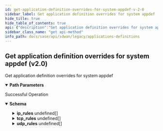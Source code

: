 ```yaml
---
id: get-application-definition-overrides-for-system-appdef-v-2-0
sidebar_label: Get application definition overrides for system appdef (v2.0)
hide_title: true
hide_table_of_contents: true
api: {"description":"Get application definition overrides for system appdef","operationId":"get-v2.0-api-tenants-tenant_id-appdefs-appdef_id-overrides","parameters":[{"description":"Tenant Id","in":"path","name":"tenant_id","required":true,"schema":{"description":"Tenant Id","type":"string"}},{"description":"Application definition Id","in":"path","name":"appdef_id","required":true,"schema":{"description":"Appdef Id","type":"string"}}],"responses":{"200":{"content":{"application/json":{"schema":{"properties":{"aggregate_flows":{"description":"Aggregate Flows","type":"boolean"},"category":{"description":"Category: ValidateEnum(enumClass = classOf[AppCategory], error = APPDEF_CONFIG_INVALID_CATEGORY: Application category is invalid., nullAllowed = true) ","enum":["anonymity","anti-virus","auth","backup","cad","collaboration","conference","crm","db-mgmt","email","enterprise","file-sharing","file-system","file-transfer","gaming","intercomm","logging","management","messaging","net-discovery","net-mgmt","net-monitor","news-server","notification","p2p","printing","proxy","recreational","remote-desk","remote-mgmt","replication","routing","saas","secure-browsing","storage","streaming","tunnel","utility","voip","wan-opt","web-browsing","wireless-mgmt","ip-protocol","multicast","security","i23v5","printer","default"],"type":"string"},"conn_idle_timeout":{"description":"Conn Idle Timeout: Range(max = 44000L, error = APPDEF_CONFIG_INVALID_OVERRIDE_TIMEOUT: Application connection timeout should be in between 1-44000, min = 1L) ","type":"integer"},"description":{"description":"Description: Size(max = 256, error = DESCRIPTION_EXCEEDS_LIMIT: Description length exceeds limit, min = 0) ","type":"string"},"domains":{"description":"Domains: ListString(allowDuplicate = false, allowEmpty = true, allowNull = true, length = 256, listMaxSize = 16, error = APPDEF_CONFIG_INVALID_DOMAIN_LIST: Application domain list is invalid. Maximum 16 valid domains are allowed and each domain should not exceed 253 characters., noTrim = false, regex = (?=^.{4,253}$)((^((?!-)[a-zA-Z0-9-]{1,63}(?<!-)))|(^((?!-)[a-zA-Z0-9-]{1,63}(?<!-)\\\\.)+)([a-zA-Z]{2,63}))([:])?([0-9]{1,4}|[1-5][0-9]{4}|6[0-4][0-9]{3}|65[0-4][0-9]{2}|655[0-2][0-9]|6553[0-5])?$, required = false) ","items":{"description":"Domains","type":"string"},"type":"array"},"id":{"description":"Id","type":"string"},"ingress_traffic_pct":{"description":"Ingress Traffic Pct: Range(max = 99L, error = APPDEF_CONFIG_INVALID_INGRESS: Application ingress traffic percentage should be in between 1-99, min = 1L) ","type":"integer"},"ip_rules":{"description":"Ip Rules: Valid Size(max = 16, error = APPDEF_CONFIG_MAX_SIZE_EXCEED: Allowed max size is 16 for each of them - tcp_rules, ip_rules and udp_rules., min = 0) Valid ","items":{"properties":{"dest_filters":{"description":"Dest Filters: ListString(allowDuplicate = false, allowEmpty = true, allowNull = true, length = 0, listMaxSize = 8, error = APPDEF_CONFIG_INVALID_IP_LIST: IP List is not valid., noTrim = false, regex = [0-9]{1,30}, required = false) ","items":{"description":"Dest Filters","type":"string"},"type":"array"},"dscp":{"description":"Dscp: Valid ","properties":{"value":{"description":"Value: Range(max = 63L, error = APPDEF_CONFIG_INVALID_DSCP: DSCP value must be in between 0-63, min = 0L) ","format":"int32","type":"integer"}}},"protocol":{"description":"Protocol: ValidateEnum(enumClass = classOf[Protocol], error = APPDEF_CONFIG_INVALID_PROTOCOL: Application protocol is invalid., nullAllowed = false) ","enum":["ospf","ipv6","is-is-over-ipv4","ipv6-nonxt","etherip","ipv6-icmp","igmp","udplite","ipv6-opts","icmp","esp","crtp","ipip","eigrp","egp","gre","l2tpv3","sctp","ip-in-ip","rsvp","pim","scps","mpls-in-ip","ah","vrrp","ipv6-route","igp","ipv6-frag"],"type":"string"},"src_filters":{"description":"Src Filters: ListString(allowDuplicate = false, allowEmpty = true, allowNull = true, length = 0, listMaxSize = 8, error = APPDEF_CONFIG_INVALID_IP_LIST: IP List is not valid., noTrim = false, regex = [0-9]{1,30}, required = false) ","items":{"description":"Src Filters","type":"string"},"type":"array"}},"required":["protocol"]},"type":"array"},"override_default_ip_rules":{"description":"Override Default Ip Rules","type":"boolean"},"override_default_tcp_rules":{"description":"Override Default Tcp Rules","type":"boolean"},"override_default_udp_rules":{"description":"Override Default Udp Rules","type":"boolean"},"override_domains":{"description":"Override Domains","type":"boolean"},"overrides_disable":{"description":"Overrides Disable","type":"boolean"},"path_affinity":{"description":"Path Affinity: ValidateEnum(enumClass = classOf[PathAffinity], error = APPDEF_CONFIG_INVALID_PATHAFFINITY: Application path affinity is invalid. Only none, weak, strict is allowed., nullAllowed = true) ","enum":["none","weak","strict"],"type":"string"},"session_timeout":{"description":"Session Timeout: Range(max = 44000L, error = APPDEF_CONFIG_INVALID_OVERRIDE_SESSION_TIMEOUT: Application session timeout should be in between 1-44000, min = 1L) ","type":"integer"},"tags":{"description":"Tags: ListString(allowDuplicate = false, allowEmpty = true, allowNull = true, length = 128, listMaxSize = 10, error = INVALID_TAG: Maximum 10 Unique tags of length 1024 each are allowed, noTrim = false, regex = [^,\\\\s]+, required = false) ","items":{"description":"Tags","type":"string"},"type":"array"},"tcp_rules":{"description":"Tcp Rules: Valid Size(max = 16, error = APPDEF_CONFIG_MAX_SIZE_EXCEED: Allowed max size is 16 for each of them - tcp_rules, ip_rules and udp_rules., min = 0) Valid ","items":{"properties":{"client_filters":{"description":"Client Filters: ListString(allowDuplicate = false, allowEmpty = true, allowNull = true, length = 0, listMaxSize = 8, error = APPDEF_CONFIG_INVALID_IP_LIST: IP List is not valid., noTrim = false, regex = [0-9]{1,30}, required = false) ","items":{"description":"Client Filters","type":"string"},"type":"array"},"client_port":{"description":"Client Port: Valid ","properties":{"end":{"description":"End: Range(max = 65535L, error = APPDEF_CONFIG_INVALID_PORT_RANGE: Port number must be between 1 and 65535, min = 1L) ","type":"string"},"start":{"description":"Start: Range(max = 65535L, error = APPDEF_CONFIG_INVALID_PORT_RANGE: Port number must be between 1 and 65535, min = 1L) ","type":"string"}}},"dscp":{"description":"Dscp: Valid ","properties":{"value":{"description":"Value: Range(max = 63L, error = APPDEF_CONFIG_INVALID_DSCP: DSCP value must be in between 0-63, min = 0L) ","format":"int32","type":"integer"}}},"server_filters":{"description":"Server Filters: ListString(allowDuplicate = false, allowEmpty = true, allowNull = true, length = 0, listMaxSize = 8, error = APPDEF_CONFIG_INVALID_IP_LIST: IP List is not valid., noTrim = false, regex = [0-9]{1,30}, required = false) ","items":{"description":"Server Filters","type":"string"},"type":"array"},"server_port":{"description":"Server Port: Valid ","properties":{"end":{"description":"End: Range(max = 65535L, error = APPDEF_CONFIG_INVALID_PORT_RANGE: Port number must be between 1 and 65535, min = 1L) ","type":"string"},"start":{"description":"Start: Range(max = 65535L, error = APPDEF_CONFIG_INVALID_PORT_RANGE: Port number must be between 1 and 65535, min = 1L) ","type":"string"}}}}},"type":"array"},"transfer_type":{"description":"Transfer Type: ValidateString(allowNull = true, error = APPDEF_CONFIG_INVALID_TRANSFER_TYPE: Application transfer type is invalid. Only transactional, bulk, rt-audio, rt-video is allowed., values = [transactional, bulk, rt-audio, rt-video]) ","type":"string"},"udp_rules":{"description":"Udp Rules: Valid Size(max = 16, error = APPDEF_CONFIG_MAX_SIZE_EXCEED: Allowed max size is 16 for each of them - tcp_rules, ip_rules and udp_rules., min = 0) Valid ","items":{"properties":{"dscp":{"description":"Dscp: Valid ","properties":{"value":{"description":"Value: Range(max = 63L, error = APPDEF_CONFIG_INVALID_DSCP: DSCP value must be in between 0-63, min = 0L) ","format":"int32","type":"integer"}}},"udp_filters":{"description":"Udp Filters: ListString(allowDuplicate = false, allowEmpty = true, allowNull = true, length = 0, listMaxSize = 8, error = APPDEF_CONFIG_INVALID_IP_LIST: IP List is not valid., noTrim = false, regex = [0-9]{1,30}, required = false) ","items":{"description":"Udp Filters","type":"string"},"type":"array"},"udp_port":{"description":"Udp Port: Valid ","properties":{"end":{"description":"End: Range(max = 65535L, error = APPDEF_CONFIG_INVALID_PORT_RANGE: Port number must be between 1 and 65535, min = 1L) ","type":"string"},"start":{"description":"Start: Range(max = 65535L, error = APPDEF_CONFIG_INVALID_PORT_RANGE: Port number must be between 1 and 65535, min = 1L) ","type":"string"}}}}},"type":"array"}}}}},"description":"Successful Operation"}},"tags":["Applications"],"method":"get","path":"/v2.0/api/tenants/{tenant_id}/appdefs/{appdef_id}/overrides","servers":[{"url":"/"}],"info":{"contact":{},"description":"List of APIs used to manage an application definition specific query, overrides, and version information.","title":"Applications Definitions","version":"Latest"},"postman":{"name":"Get application definition overrides for system appdef (v2.0)","description":{"content":"Get application definition overrides for system appdef","type":"text/plain"},"url":{"path":["v2.0","api","tenants",":tenant_id","appdefs",":appdef_id","overrides"],"host":["{{baseUrl}}"],"query":[],"variable":[{"disabled":false,"description":{"content":"(Required) Tenant Id","type":"text/plain"},"type":"any","value":"","key":"tenant_id"},{"disabled":false,"description":{"content":"(Required) Application definition Id","type":"text/plain"},"type":"any","value":"","key":"appdef_id"}]},"header":[{"key":"Accept","value":"application/json"}],"method":"GET"}}
sidebar_class_name: "get api-method"
info_path: docs/sase/api/sdwan/legacy/applications-definitions
---
```



## Get application definition overrides for system appdef (v2.0)



Get application definition overrides for system appdef

<details style={{"marginBottom":"1rem"}} data-collapsed={false} open={true}><summary style={{}}><strong>Path Parameters</strong></summary><div><ul><ParamsItem className={"paramsItem"} param={{"description":"Tenant Id","in":"path","name":"tenant_id","required":true,"schema":{"description":"Tenant Id","type":"string"}}}></ParamsItem><ParamsItem className={"paramsItem"} param={{"description":"Application definition Id","in":"path","name":"appdef_id","required":true,"schema":{"description":"Appdef Id","type":"string"}}}></ParamsItem></ul></div></details><div><ApiTabs><TabItem label={"200"} value={"200"}><div>

Successful Operation

</div><div><details style={{}} data-collapsed={false} open={true}><summary style={{"textAlign":"left"}}><strong>Schema</strong></summary><div style={{"textAlign":"left","marginLeft":"1rem"}}></div><ul style={{"marginLeft":"1rem"}}><SchemaItem collapsible={false} name={"aggregate_flows"} required={false} schemaDescription={"Aggregate Flows"} schemaName={"boolean"} qualifierMessage={undefined}></SchemaItem><SchemaItem collapsible={false} name={"category"} required={false} schemaDescription={"Category: ValidateEnum(enumClass = classOf[AppCategory], error = APPDEF_CONFIG_INVALID_CATEGORY: Application category is invalid., nullAllowed = true) "} schemaName={"string"} qualifierMessage={"**Possible values:** [`anonymity`, `anti-virus`, `auth`, `backup`, `cad`, `collaboration`, `conference`, `crm`, `db-mgmt`, `email`, `enterprise`, `file-sharing`, `file-system`, `file-transfer`, `gaming`, `intercomm`, `logging`, `management`, `messaging`, `net-discovery`, `net-mgmt`, `net-monitor`, `news-server`, `notification`, `p2p`, `printing`, `proxy`, `recreational`, `remote-desk`, `remote-mgmt`, `replication`, `routing`, `saas`, `secure-browsing`, `storage`, `streaming`, `tunnel`, `utility`, `voip`, `wan-opt`, `web-browsing`, `wireless-mgmt`, `ip-protocol`, `multicast`, `security`, `i23v5`, `printer`, `default`]"}></SchemaItem><SchemaItem collapsible={false} name={"conn_idle_timeout"} required={false} schemaDescription={"Conn Idle Timeout: Range(max = 44000L, error = APPDEF_CONFIG_INVALID_OVERRIDE_TIMEOUT: Application connection timeout should be in between 1-44000, min = 1L) "} schemaName={"integer"} qualifierMessage={undefined}></SchemaItem><SchemaItem collapsible={false} name={"description"} required={false} schemaDescription={"Description: Size(max = 256, error = DESCRIPTION_EXCEEDS_LIMIT: Description length exceeds limit, min = 0) "} schemaName={"string"} qualifierMessage={undefined}></SchemaItem><SchemaItem collapsible={false} name={"domains"} required={false} schemaDescription={"Domains: ListString(allowDuplicate = false, allowEmpty = true, allowNull = true, length = 256, listMaxSize = 16, error = APPDEF_CONFIG_INVALID_DOMAIN_LIST: Application domain list is invalid. Maximum 16 valid domains are allowed and each domain should not exceed 253 characters., noTrim = false, regex = (?=^.{4,253}$)((^((?!-)[a-zA-Z0-9-]{1,63}(?<!-)))|(^((?!-)[a-zA-Z0-9-]{1,63}(?<!-)\\\\.)+)([a-zA-Z]{2,63}))([:])?([0-9]{1,4}|[1-5][0-9]{4}|6[0-4][0-9]{3}|65[0-4][0-9]{2}|655[0-2][0-9]|6553[0-5])?$, required = false) "} schemaName={"string[]"} qualifierMessage={undefined}></SchemaItem><SchemaItem collapsible={false} name={"id"} required={false} schemaDescription={"Id"} schemaName={"string"} qualifierMessage={undefined}></SchemaItem><SchemaItem collapsible={false} name={"ingress_traffic_pct"} required={false} schemaDescription={"Ingress Traffic Pct: Range(max = 99L, error = APPDEF_CONFIG_INVALID_INGRESS: Application ingress traffic percentage should be in between 1-99, min = 1L) "} schemaName={"integer"} qualifierMessage={undefined}></SchemaItem><SchemaItem collapsible={true} className={"schemaItem"}><details style={{}}><summary style={{}}><strong>ip_rules</strong><span style={{"opacity":"0.6"}}> undefined[]</span></summary><div style={{"marginLeft":"1rem"}}><div style={{"marginTop":".5rem","marginBottom":".5rem"}}>

Ip Rules: Valid Size(max = 16, error = APPDEF_CONFIG_MAX_SIZE_EXCEED: Allowed max size is 16 for each of them - tcp_rules, ip_rules and udp_rules., min = 0) Valid 

</div><SchemaItem collapsible={false} name={"dest_filters"} required={false} schemaDescription={"Dest Filters: ListString(allowDuplicate = false, allowEmpty = true, allowNull = true, length = 0, listMaxSize = 8, error = APPDEF_CONFIG_INVALID_IP_LIST: IP List is not valid., noTrim = false, regex = [0-9]{1,30}, required = false) "} schemaName={"string[]"} qualifierMessage={undefined}></SchemaItem><SchemaItem collapsible={true} className={"schemaItem"}><details style={{}}><summary style={{}}><strong>dscp</strong><span style={{"opacity":"0.6"}}> </span></summary><div style={{"marginLeft":"1rem"}}><div style={{"marginTop":".5rem","marginBottom":".5rem"}}>

Dscp: Valid 

</div><SchemaItem collapsible={false} name={"value"} required={false} schemaDescription={"Value: Range(max = 63L, error = APPDEF_CONFIG_INVALID_DSCP: DSCP value must be in between 0-63, min = 0L) "} schemaName={"int32"} qualifierMessage={undefined}></SchemaItem></div></details></SchemaItem><SchemaItem collapsible={false} name={"protocol"} required={true} schemaDescription={"Protocol: ValidateEnum(enumClass = classOf[Protocol], error = APPDEF_CONFIG_INVALID_PROTOCOL: Application protocol is invalid., nullAllowed = false) "} schemaName={"string"} qualifierMessage={"**Possible values:** [`ospf`, `ipv6`, `is-is-over-ipv4`, `ipv6-nonxt`, `etherip`, `ipv6-icmp`, `igmp`, `udplite`, `ipv6-opts`, `icmp`, `esp`, `crtp`, `ipip`, `eigrp`, `egp`, `gre`, `l2tpv3`, `sctp`, `ip-in-ip`, `rsvp`, `pim`, `scps`, `mpls-in-ip`, `ah`, `vrrp`, `ipv6-route`, `igp`, `ipv6-frag`]"}></SchemaItem><SchemaItem collapsible={false} name={"src_filters"} required={false} schemaDescription={"Src Filters: ListString(allowDuplicate = false, allowEmpty = true, allowNull = true, length = 0, listMaxSize = 8, error = APPDEF_CONFIG_INVALID_IP_LIST: IP List is not valid., noTrim = false, regex = [0-9]{1,30}, required = false) "} schemaName={"string[]"} qualifierMessage={undefined}></SchemaItem></div></details></SchemaItem><SchemaItem collapsible={false} name={"override_default_ip_rules"} required={false} schemaDescription={"Override Default Ip Rules"} schemaName={"boolean"} qualifierMessage={undefined}></SchemaItem><SchemaItem collapsible={false} name={"override_default_tcp_rules"} required={false} schemaDescription={"Override Default Tcp Rules"} schemaName={"boolean"} qualifierMessage={undefined}></SchemaItem><SchemaItem collapsible={false} name={"override_default_udp_rules"} required={false} schemaDescription={"Override Default Udp Rules"} schemaName={"boolean"} qualifierMessage={undefined}></SchemaItem><SchemaItem collapsible={false} name={"override_domains"} required={false} schemaDescription={"Override Domains"} schemaName={"boolean"} qualifierMessage={undefined}></SchemaItem><SchemaItem collapsible={false} name={"overrides_disable"} required={false} schemaDescription={"Overrides Disable"} schemaName={"boolean"} qualifierMessage={undefined}></SchemaItem><SchemaItem collapsible={false} name={"path_affinity"} required={false} schemaDescription={"Path Affinity: ValidateEnum(enumClass = classOf[PathAffinity], error = APPDEF_CONFIG_INVALID_PATHAFFINITY: Application path affinity is invalid. Only none, weak, strict is allowed., nullAllowed = true) "} schemaName={"string"} qualifierMessage={"**Possible values:** [`none`, `weak`, `strict`]"}></SchemaItem><SchemaItem collapsible={false} name={"session_timeout"} required={false} schemaDescription={"Session Timeout: Range(max = 44000L, error = APPDEF_CONFIG_INVALID_OVERRIDE_SESSION_TIMEOUT: Application session timeout should be in between 1-44000, min = 1L) "} schemaName={"integer"} qualifierMessage={undefined}></SchemaItem><SchemaItem collapsible={false} name={"tags"} required={false} schemaDescription={"Tags: ListString(allowDuplicate = false, allowEmpty = true, allowNull = true, length = 128, listMaxSize = 10, error = INVALID_TAG: Maximum 10 Unique tags of length 1024 each are allowed, noTrim = false, regex = [^,\\\\s]+, required = false) "} schemaName={"string[]"} qualifierMessage={undefined}></SchemaItem><SchemaItem collapsible={true} className={"schemaItem"}><details style={{}}><summary style={{}}><strong>tcp_rules</strong><span style={{"opacity":"0.6"}}> undefined[]</span></summary><div style={{"marginLeft":"1rem"}}><div style={{"marginTop":".5rem","marginBottom":".5rem"}}>

Tcp Rules: Valid Size(max = 16, error = APPDEF_CONFIG_MAX_SIZE_EXCEED: Allowed max size is 16 for each of them - tcp_rules, ip_rules and udp_rules., min = 0) Valid 

</div><SchemaItem collapsible={false} name={"client_filters"} required={false} schemaDescription={"Client Filters: ListString(allowDuplicate = false, allowEmpty = true, allowNull = true, length = 0, listMaxSize = 8, error = APPDEF_CONFIG_INVALID_IP_LIST: IP List is not valid., noTrim = false, regex = [0-9]{1,30}, required = false) "} schemaName={"string[]"} qualifierMessage={undefined}></SchemaItem><SchemaItem collapsible={true} className={"schemaItem"}><details style={{}}><summary style={{}}><strong>client_port</strong><span style={{"opacity":"0.6"}}> </span></summary><div style={{"marginLeft":"1rem"}}><div style={{"marginTop":".5rem","marginBottom":".5rem"}}>

Client Port: Valid 

</div><SchemaItem collapsible={false} name={"end"} required={false} schemaDescription={"End: Range(max = 65535L, error = APPDEF_CONFIG_INVALID_PORT_RANGE: Port number must be between 1 and 65535, min = 1L) "} schemaName={"string"} qualifierMessage={undefined}></SchemaItem><SchemaItem collapsible={false} name={"start"} required={false} schemaDescription={"Start: Range(max = 65535L, error = APPDEF_CONFIG_INVALID_PORT_RANGE: Port number must be between 1 and 65535, min = 1L) "} schemaName={"string"} qualifierMessage={undefined}></SchemaItem></div></details></SchemaItem><SchemaItem collapsible={true} className={"schemaItem"}><details style={{}}><summary style={{}}><strong>dscp</strong><span style={{"opacity":"0.6"}}> </span></summary><div style={{"marginLeft":"1rem"}}><div style={{"marginTop":".5rem","marginBottom":".5rem"}}>

Dscp: Valid 

</div><SchemaItem collapsible={false} name={"value"} required={false} schemaDescription={"Value: Range(max = 63L, error = APPDEF_CONFIG_INVALID_DSCP: DSCP value must be in between 0-63, min = 0L) "} schemaName={"int32"} qualifierMessage={undefined}></SchemaItem></div></details></SchemaItem><SchemaItem collapsible={false} name={"server_filters"} required={false} schemaDescription={"Server Filters: ListString(allowDuplicate = false, allowEmpty = true, allowNull = true, length = 0, listMaxSize = 8, error = APPDEF_CONFIG_INVALID_IP_LIST: IP List is not valid., noTrim = false, regex = [0-9]{1,30}, required = false) "} schemaName={"string[]"} qualifierMessage={undefined}></SchemaItem><SchemaItem collapsible={true} className={"schemaItem"}><details style={{}}><summary style={{}}><strong>server_port</strong><span style={{"opacity":"0.6"}}> </span></summary><div style={{"marginLeft":"1rem"}}><div style={{"marginTop":".5rem","marginBottom":".5rem"}}>

Server Port: Valid 

</div><SchemaItem collapsible={false} name={"end"} required={false} schemaDescription={"End: Range(max = 65535L, error = APPDEF_CONFIG_INVALID_PORT_RANGE: Port number must be between 1 and 65535, min = 1L) "} schemaName={"string"} qualifierMessage={undefined}></SchemaItem><SchemaItem collapsible={false} name={"start"} required={false} schemaDescription={"Start: Range(max = 65535L, error = APPDEF_CONFIG_INVALID_PORT_RANGE: Port number must be between 1 and 65535, min = 1L) "} schemaName={"string"} qualifierMessage={undefined}></SchemaItem></div></details></SchemaItem></div></details></SchemaItem><SchemaItem collapsible={false} name={"transfer_type"} required={false} schemaDescription={"Transfer Type: ValidateString(allowNull = true, error = APPDEF_CONFIG_INVALID_TRANSFER_TYPE: Application transfer type is invalid. Only transactional, bulk, rt-audio, rt-video is allowed., values = [transactional, bulk, rt-audio, rt-video]) "} schemaName={"string"} qualifierMessage={undefined}></SchemaItem><SchemaItem collapsible={true} className={"schemaItem"}><details style={{}}><summary style={{}}><strong>udp_rules</strong><span style={{"opacity":"0.6"}}> undefined[]</span></summary><div style={{"marginLeft":"1rem"}}><div style={{"marginTop":".5rem","marginBottom":".5rem"}}>

Udp Rules: Valid Size(max = 16, error = APPDEF_CONFIG_MAX_SIZE_EXCEED: Allowed max size is 16 for each of them - tcp_rules, ip_rules and udp_rules., min = 0) Valid 

</div><SchemaItem collapsible={true} className={"schemaItem"}><details style={{}}><summary style={{}}><strong>dscp</strong><span style={{"opacity":"0.6"}}> </span></summary><div style={{"marginLeft":"1rem"}}><div style={{"marginTop":".5rem","marginBottom":".5rem"}}>

Dscp: Valid 

</div><SchemaItem collapsible={false} name={"value"} required={false} schemaDescription={"Value: Range(max = 63L, error = APPDEF_CONFIG_INVALID_DSCP: DSCP value must be in between 0-63, min = 0L) "} schemaName={"int32"} qualifierMessage={undefined}></SchemaItem></div></details></SchemaItem><SchemaItem collapsible={false} name={"udp_filters"} required={false} schemaDescription={"Udp Filters: ListString(allowDuplicate = false, allowEmpty = true, allowNull = true, length = 0, listMaxSize = 8, error = APPDEF_CONFIG_INVALID_IP_LIST: IP List is not valid., noTrim = false, regex = [0-9]{1,30}, required = false) "} schemaName={"string[]"} qualifierMessage={undefined}></SchemaItem><SchemaItem collapsible={true} className={"schemaItem"}><details style={{}}><summary style={{}}><strong>udp_port</strong><span style={{"opacity":"0.6"}}> </span></summary><div style={{"marginLeft":"1rem"}}><div style={{"marginTop":".5rem","marginBottom":".5rem"}}>

Udp Port: Valid 

</div><SchemaItem collapsible={false} name={"end"} required={false} schemaDescription={"End: Range(max = 65535L, error = APPDEF_CONFIG_INVALID_PORT_RANGE: Port number must be between 1 and 65535, min = 1L) "} schemaName={"string"} qualifierMessage={undefined}></SchemaItem><SchemaItem collapsible={false} name={"start"} required={false} schemaDescription={"Start: Range(max = 65535L, error = APPDEF_CONFIG_INVALID_PORT_RANGE: Port number must be between 1 and 65535, min = 1L) "} schemaName={"string"} qualifierMessage={undefined}></SchemaItem></div></details></SchemaItem></div></details></SchemaItem></ul></details></div></TabItem></ApiTabs></div>
      